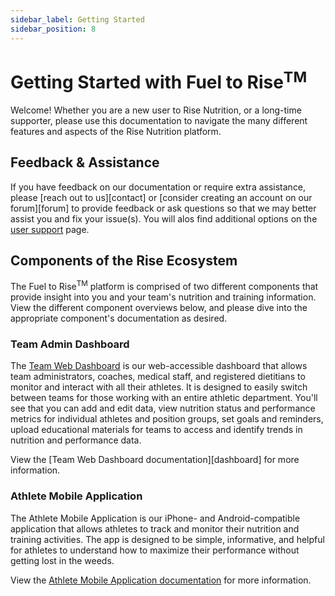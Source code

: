 ```yaml
---
sidebar_label: Getting Started
sidebar_position: 8
---
```



# Getting Started with Fuel to Rise<sup>TM</sup>

Welcome! Whether you are a new user to Rise Nutrition, or a long-time supporter, please use this
documentation to navigate the many different features and aspects of the Rise Nutrition platform.

## Feedback & Assistance

If you have feedback on our documentation or require extra assistance, please [reach out to us][contact] or
[consider creating an account on our forum][forum] to provide feedback or ask questions so that we may better assist you and fix your issue(s). You will alos find additional options on the [user support](https://docs.risenutrition.org/docs/support) page. 

## Components of the Rise Ecosystem

The Fuel to Rise<sup>TM</sup> platform is comprised of two different components that
provide insight into you and your team's nutrition and training information.
View the different component overviews below, and please dive into the appropriate component's
documentation as desired.

### Team Admin Dashboard

The [Team Web Dashboard](https://app.risenutrition.org/) is our web-accessible dashboard that allows team administrators, coaches, medical staff, and registered dietitians to monitor and interact with all their athletes. It is designed to easily switch between teams for those working with an entire athletic department. You'll see that you can add and edit data, view nutrition status and performance metrics for individual athletes and position groups, set goals and reminders, upload educational materials for teams to access and identify trends in nutrition and performance data.

View the [Team Web Dashboard documentation][dashboard] for more information.

### Athlete Mobile Application

The Athlete Mobile Application is our iPhone- and Android-compatible application that
allows athletes to track and monitor their nutrition and training activities. The app is designed to
be simple, informative, and helpful for athletes to understand how to maximize their performance
without getting lost in the weeds.

View the [Athlete Mobile Application documentation](https://docs.risenutrition.org/docs/mobile) for more information.

